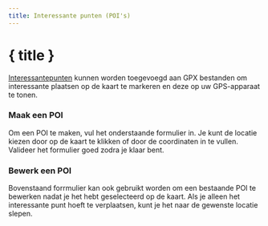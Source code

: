 ```yaml
---
title: Interessante punten (POI's)
---
```


<script>
</script>

# <MapPin size="24" class="inline-block" style="margin-bottom: 5px" /> { title }

[Interessantepunten](../gpx) kunnen worden toegevoegd aan GPX bestanden om interessante plaatsen op de kaart te markeren en deze op uw GPS-apparaat te tonen.

### Maak een POI

Om een POI te maken, vul het onderstaande formulier in.
Je kunt de locatie kiezen door op de kaart te klikken of door de coordinaten in te vullen.
Valideer het formulier goed zodra je klaar bent.

<div class="flex flex-row justify-center">
    <Waypoint class="text-foreground p-3 border rounded-md shadow-lg" />
</div>

### Bewerk een POI

Bovenstaand forrmulier kan ook gebruikt worden om een bestaande POI te bewerken nadat je het hebt geselecteerd op de kaart.
Als je alleen het interessante punt hoeft te verplaatsen, kunt je het naar de gewenste locatie slepen.
